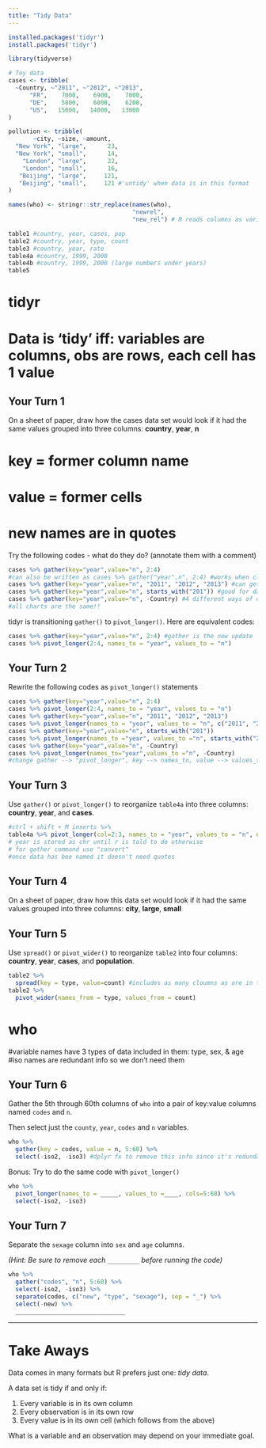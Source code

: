 ```yaml
---
title: "Tidy Data"
---
```

```r
installed.packages('tidyr')
install.packages('tidyr')
```


```r
library(tidyverse)

# Toy data
cases <- tribble(
  ~Country, ~"2011", ~"2012", ~"2013",
      "FR",    7000,    6900,    7000,
      "DE",    5800,    6000,    6200,
      "US",   15000,   14000,   13000
)

pollution <- tribble(
       ~city, ~size, ~amount,
  "New York", "large",      23,
  "New York", "small",      14,
    "London", "large",      22,
    "London", "small",      16,
   "Beijing", "large",     121,
   "Beijing", "small",     121 #'untidy' when data is in this format
)

names(who) <- stringr::str_replace(names(who), 
                                   "newrel", 
                                   "new_rel") # R reads columns as variable names
```

```r
table1 #country, year, cases, pop
table2 #country, year, type, count
table3 #country, year, rate
table4a #country, 1999, 2000
table4b #country, 1999, 2000 (large numbers under years)
table5
```

# tidyr

# Data is 'tidy' iff: variables are columns, obs are rows, each cell has 1 value

## Your Turn 1

On a sheet of paper, draw how the cases data set would look if it had the same values grouped into three columns: **country**, **year**, **n**

# key = former column name
# value = former cells
# new names are in quotes


Try the following codes - what do they do? (annotate them with a comment)

```r
cases %>% gather(key="year",value="n", 2:4)
#can also be written as cases %>% gather("year",n", 2:4) #works when cloumns are next to e/other
cases %>% gather(key="year",value="n", "2011", "2012", "2013") #can get tediousto write every year 
cases %>% gather(key="year",value="n", starts_with("201")) #good for data spread out among columns
cases %>% gather(key="year",value="n", -Country) #4 different ways of doing the same thing
#all charts are the same!!
```




tidyr is transitioning `gather()` to `pivot_longer()`.  Here are equivalent codes:
```r
cases %>% gather(key="year",value="n", 2:4) #gather is the new update
cases %>% pivot_longer(2:4, names_to = "year", values_to = "n") 
```


## Your Turn 2
Rewrite the following codes as `pivot_longer()` statements
```r
cases %>% gather(key="year",value="n", 2:4)
cases %>% pivot_longer(2:4, names_to = "year", values_to = "n")
cases %>% gather(key="year",value="n", "2011", "2012", "2013")
cases %>% pivot_longer(names_to = "year", values_to = "n", c("2011", "2012", "2013")
cases %>% gather(key="year",value="n", starts_with("201"))
cases %>% pivot_longer(names_to ="year", values_to ="n", starts_with("201"))
cases %>% gather(key="year",value="n", -Country)
cases %>% pivot_longer(names_to="year",values_to ="n", -Country)
#change gather --> "pivot_longer", key --> names_to, value --> values_to
```





## Your Turn 3

Use `gather()` or `pivot_longer()` to reorganize `table4a` into three columns: **country**, **year**, and **cases**.

```r
#ctrl + shift + M inserts %>% 
table4a %>% pivot_longer(col=2:3, names_to = "year", values_to = "n", names_ptypes = list(year=integer())) # n stands for case
# year is stored as chr until r is told to do otherwise
# for gather command use "convert"
#once data has bee named it doesn't need quotes
```



## Your Turn 4

On a sheet of paper, draw how this data set would look if it had the same values grouped into three columns: **city**, **large**, **small**

## Your Turn 5


Use `spread()` or `pivot_wider()` to reorganize `table2` into four columns: **country**, **year**, **cases**, and **population**.

```r
table2 %>% 
  spread(key = type, value=count) #includes as many cloumns as are in type & values from count
table2 %>% 
  pivot_wider(names_from = type, values_from = count)
```

# who 
#variable names have 3 types of data included in them: type, sex, & age
#iso names are redundant info so we don't need them


## Your Turn 6

Gather the 5th through 60th columns of `who` into a pair of key:value columns named `codes` and `n`.

Then select just the `county`, `year`, `codes` and `n` variables.

```r
who %>%
  gather(key = codes, value = n, 5:60) %>%
  select(-iso2, -iso3) #dplyr fx to remove this info since it's redundant 
```


Bonus: Try to do the same code with `pivot_longer()`
```r
who %>%
  pivot_longer(names_to = _____, values_to =____, cols=5:60) %>%
  select(-iso2, -iso3)

```


## Your Turn 7

Separate the `sexage` column into `sex` and `age` columns.

*(Hint: Be sure to remove each `_________` before running the code)*

```r
who %>%
  gather("codes", "n", 5:60) %>%
  select(-iso2, -iso3) %>%
  separate(codes, c("new", "type", "sexage"), sep = "_") %>%
  select(-new) %>% 
  _______________________________
```


***

# Take Aways

Data comes in many formats but R prefers just one: _tidy data_.

A data set is tidy if and only if:

1. Every variable is in its own column
2. Every observation is in its own row
3. Every value is in its own cell (which follows from the above)

What is a variable and an observation may depend on your immediate goal.

